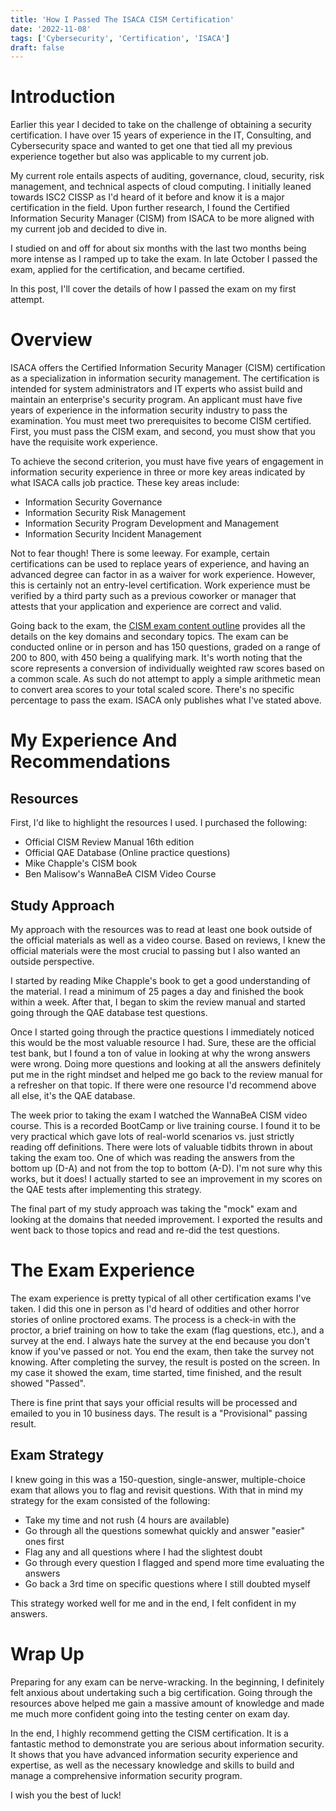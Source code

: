 ```yaml
---
title: 'How I Passed The ISACA CISM Certification'
date: '2022-11-08'
tags: ['Cybersecurity', 'Certification', 'ISACA']
draft: false
---
```

# Introduction

Earlier this year I decided to take on the challenge of obtaining a security certification. I have over 15 years of experience in the IT, Consulting, and Cybersecurity space and wanted to get one that tied all my previous experience together but also was applicable to my current job. 

My current role entails aspects of auditing, governance, cloud, security, risk management, and technical aspects of cloud computing. I initially leaned towards ISC2 CISSP as I'd heard of it before and know it is a major certification in the field. Upon further research, I found the Certified Information Security Manager (CISM) from ISACA to be more aligned with my current job and decided to dive in. 

I studied on and off for about six months with the last two months being more intense as I ramped up to take the exam.  In late October I passed the exam, applied for the certification, and became certified. 

In this post, I'll cover the details of how I passed the exam on my first attempt. 

# Overview

ISACA offers the Certified Information Security Manager (CISM) certification as a specialization in information security management. The certification is intended for system administrators and IT experts who assist build and maintain an enterprise's security program. An applicant must have five years of experience in the information security industry to pass the examination. You must meet two prerequisites to become CISM certified. First, you must pass the CISM exam, and second, you must show that you have the requisite work experience. 

To achieve the second criterion, you must have five years of engagement in information security experience in three or more key areas indicated by what ISACA calls job practice. These key areas include:

- Information Security Governance
- Information  Security Risk Management
- Information Security Program Development and Management 
- Information Security Incident Management 

Not to fear though! There is some leeway. For example, certain certifications can be used to replace years of experience, and having an advanced degree can factor in as a waiver for work experience. However, this is certainly not an entry-level certification. Work experience must be verified by a third party such as a previous coworker or manager that attests that your application and experience are correct and valid.

Going back to the exam, the [CISM exam content outline](https://www.isaca.org/credentialing/cism/cism-exam-content-outline) provides all the details on the key domains and secondary topics.  The exam can be conducted online or in person and has 150 questions, graded on a range of 200 to 800, with 450 being a qualifying mark. It's worth noting that the score represents a conversion of individually weighted raw scores based on a common scale. As such do not attempt to apply a simple arithmetic mean to convert area scores to your total scaled score. There's no specific percentage to pass the exam. ISACA only publishes what I've stated above. 

# My Experience And Recommendations

## Resources 

First, I'd like to highlight the resources I used. I purchased the following:
- Official CISM Review Manual 16th edition
- Official QAE Database (Online practice questions)
- Mike Chapple's CISM book
- Ben Malisow's WannaBeA CISM Video Course

## Study Approach

My approach with the resources was to read at least one book outside of the official materials as well as a video course. Based on reviews, I knew the official materials were the most crucial to passing but I also wanted an outside perspective. 

I started by reading Mike Chapple's book to get a good understanding of the material. I read a minimum of 25 pages a day and finished the book within a week. After that, I began to skim the review manual and started going through the QAE database test questions. 

Once I started going through the practice questions I immediately noticed this would be the most valuable resource I had. Sure, these are the official test bank, but I found a ton of value in looking at why the wrong answers were wrong. Doing more questions and looking at all the answers definitely put me in the right mindset and helped me go back to the review manual for a refresher on that topic. If there were one resource I'd recommend above all else, it's the QAE database. 

The week prior to taking the exam I watched the WannaBeA CISM video course. This is a recorded BootCamp or live training course. I found it to be very practical which gave lots of real-world scenarios vs. just strictly reading off definitions. There were lots of valuable tidbits thrown in about taking the exam too. One of which was reading the answers from the bottom up (D-A) and not from the top to bottom (A-D). I'm not sure why this works, but it does! I actually started to see an improvement in my scores on the QAE tests after implementing this strategy. 

The final part of my study approach was taking the "mock" exam and looking at the domains that needed improvement. I exported the results and went back to those topics and read and re-did the test questions. 

# The Exam Experience

The exam experience is pretty typical of all other certification exams I've taken. I did this one in person as I'd heard of oddities and other horror stories of online proctored exams. The process is a check-in with the proctor, a brief training on how to take the exam (flag questions, etc.), and a survey at the end.  I always hate the survey at the end because you don't know if you've passed or not. You end the exam, then take the survey not knowing. After completing the survey, the result is posted on the screen. In my case it showed the exam, time started, time finished, and the result showed "Passed". 

There is fine print that says your official results will be processed and emailed to you in 10 business days. The result is a "Provisional" passing result. 

## Exam Strategy

I knew going in this was a 150-question, single-answer, multiple-choice exam that allows you to flag and revisit questions. With that in mind my strategy for the exam consisted of the following: 

- Take my time and not rush (4 hours are available)
- Go through all the questions somewhat quickly and answer "easier" ones first
- Flag any and all questions where I had the slightest doubt
- Go through every question I flagged and spend more time evaluating the answers
- Go back a 3rd time on specific questions where I still doubted myself

This strategy worked well for me and in the end, I felt confident in my answers. 

# Wrap Up


Preparing for any exam can be nerve-wracking. In the beginning, I definitely felt anxious about undertaking such a big certification. Going through the resources above helped me gain a massive amount of knowledge and made me much more confident going into the testing center on exam day. 

In the end, I highly recommend getting the CISM certification. It is a fantastic method to demonstrate you are serious about information security. It shows that you have advanced information security experience and expertise, as well as the necessary knowledge and skills to build and manage a comprehensive information security program. 

I wish you the best of luck!